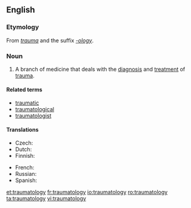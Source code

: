 ==English==

===Etymology===
From ''[[trauma]]'' and the suffix ''[[-ology]]''.

===Noun===
{{en-noun|-}}

# {{medicine|psychology}} A branch of medicine that deals with the [[diagnosis]] and [[treatment]] of [[trauma]].

====Related terms====
* [[traumatic]]
* [[traumatological]]
* [[traumatologist]]

====Translations====
{{trans-top|branch of medicine that deals with the diagnosis and treatment of trauma}}
* Czech: {{t-|cs|traumatologie|f}}
* Dutch: {{t-|nl|traumatologie}}
* Finnish: {{t-|fi|traumatologia}}
{{trans-mid}}
* French: {{t+|fr|traumatologie|f}}
* Russian: {{t|ru|травматология|f}}
* Spanish: {{t+|es|traumatología|f}}
{{trans-bottom}}

[[et:traumatology]]
[[fr:traumatology]]
[[io:traumatology]]
[[ro:traumatology]]
[[ta:traumatology]]
[[vi:traumatology]]